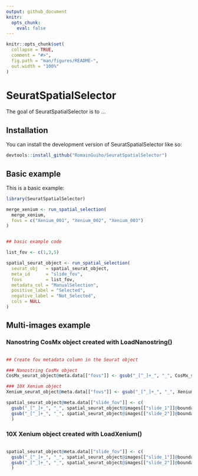 ```yaml
---
output: github_document
knitr:
  opts_chunk: 
    eval: false
---
```


<!-- README.md is generated from README.Rmd. Please edit that file -->

```r
knitr::opts_chunk$set(
  collapse = TRUE,
  comment = "#>",
  fig.path = "man/figures/README-",
  out.width = "100%"
)
```

# SeuratSpatialSelector

<!-- badges: start -->
<!-- badges: end -->

The goal of SeuratSpatialSelector is to ...

## Installation

You can install the development version of SeuratSpatialSelector like so:

``` r
devtools::install_github("RomainGuiho/SeuratSpatialSelector")
```

## Basic example

This is a basic example:

``` r
library(SeuratSpatialSelector)

merge_xenium <- run_spatial_selection(
  merge_xenium,
  fovs = c("Xenium_001", "Xenium_002", "Xenium_003")
)


## basic example code

list_fov <- c(1,3,5)

spatial_seurat_object <- run_spatial_selection(
  seurat_obj   = spatial_seurat_object,
  meta_id      = "slide_fov",
  fovs         = list_fov,
  metadata_col = "ManualSelection",
  positive_label = "Selected",
  negative_label = "Not_Selected",
  cols = NULL
)
```


## Multi-images example

### Nanostring CosMx object created with LoadNanostring()

``` r

## Create fov metadata column in the Seurat object

### Nanostring CosMx object 
CosMx_seurat_object@meta.data[["fovs"]] <- gsub("_[^_]+_", "_", CosMx_seurat_object@images[["FOV"]]@boundaries[["centroids"]]@cells)

### 10X Xenium object 
Xenium_seurat_object@meta.data[["fovs"]] <- gsub("_[^_]+_", "_", Xenium_seurat_object@images[["FOV"]]@boundaries[["centroids"]]@cells)

spatial_seurat_object@meta.data[["slide_fov"]] <- c(
  gsub("_[^_]+_", "_", spatial_seurat_object@images[["slide_1"]]@boundaries[["centroids"]]@cells),
  gsub("_[^_]+_", "_", spatial_seurat_object@images[["slide_2"]]@boundaries[["centroids"]]@cells)
  )

```


### 10X Xenium object created with LoadXenium()

``` r

spatial_seurat_object@meta.data[["slide_fov"]] <- c(
  gsub("_[^_]+_", "_", spatial_seurat_object@images[["slide_1"]]@boundaries[["centroids"]]@cells),
  gsub("_[^_]+_", "_", spatial_seurat_object@images[["slide_2"]]@boundaries[["centroids"]]@cells)
  )

```

